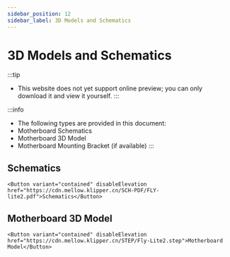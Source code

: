 ```yaml
---
sidebar_position: 12
sidebar_label: 3D Models and Schematics
---
```





# 3D Models and Schematics


:::tip
* This website does not yet support online preview; you can only download it and view it yourself.
:::

:::info
* The following types are provided in this document:
* Motherboard Schematics
* Motherboard 3D Model
* Motherboard Mounting Bracket (if available)
:::

## Schematics

    <Button variant="contained" disableElevation href="https://cdn.mellow.klipper.cn/SCH-PDF/FLY-lite2.pdf">Schematics</Button>


## Motherboard 3D Model

    <Button variant="contained" disableElevation href="https://cdn.mellow.klipper.cn/STEP/Fly-Lite2.step">Motherboard Model</Button>